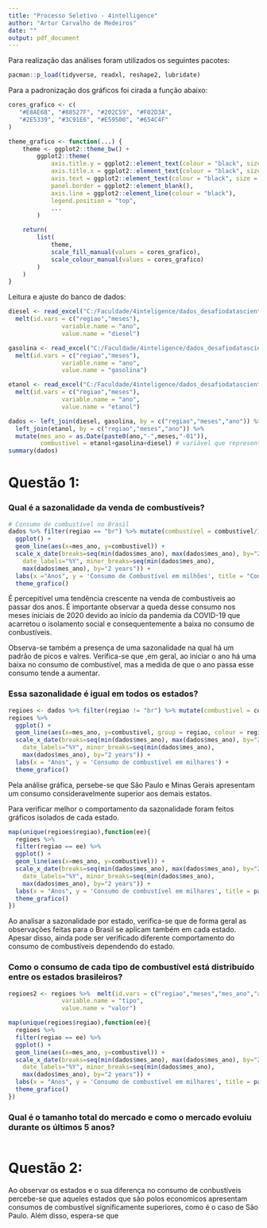 ---
title: "Processo Seletivo - 4intelligence"
author: "Artur Carvalho de Medeiros"
date: ""
output: pdf_document
---

Para realização das análises foram utilizados os seguintes pacotes: 

```{r, include=FALSE}
pacman::p_load(tidyverse, readxl, reshape2, lubridate)
```

Para a padronização dos gráficos foi cirada a função abaixo:

```{r}
cores_grafico <- c(
   "#E8AE68", "#88527F", "#202C59", "#F02D3A", 
   "#2E5339", "#3C91E6", "#E59500", "#654C4F"
)

theme_grafico <- function(...) {
    theme <- ggplot2::theme_bw() +
        ggplot2::theme(
            axis.title.y = ggplot2::element_text(colour = "black", size = 12),
            axis.title.x = ggplot2::element_text(colour = "black", size = 12),
            axis.text = ggplot2::element_text(colour = "black", size = 9.5),
            panel.border = ggplot2::element_blank(),
            axis.line = ggplot2::element_line(colour = "black"),
            legend.position = "top",
            ...
        )

    return(
        list(
            theme,
            scale_fill_manual(values = cores_grafico),
            scale_colour_manual(values = cores_grafico)
        )
    )
}

```


Leitura e ajuste do banco de dados:

```{r}
diesel <- read_excel("C:/Faculdade/4inteligence/dados_desafiodatascientistintern_vendas_distribuidoras_anp.xlsx", sheet = "diesel")%>% 
  melt(id.vars = c("regiao","meses"), 
               variable.name = "ano",
               value.name = "diesel")

gasolina <- read_excel("C:/Faculdade/4inteligence/dados_desafiodatascientistintern_vendas_distribuidoras_anp.xlsx", sheet = "gasolina") %>% 
  melt(id.vars = c("regiao","meses"), 
               variable.name = "ano",
               value.name = "gasolina")

etanol <- read_excel("C:/Faculdade/4inteligence/dados_desafiodatascientistintern_vendas_distribuidoras_anp.xlsx", sheet = "etanol") %>% 
  melt(id.vars = c("regiao","meses"), 
               variable.name = "ano",
               value.name = "etanol")

dados <- left_join(diesel, gasolina, by = c("regiao","meses","ano")) %>% 
  left_join(etanol, by = c("regiao","meses","ano")) %>% 
  mutate(mes_ano = as.Date(paste0(ano,"-",meses,"-01")),
         combustivel = etanol+gasolina+diesel) # variável que representa o consumo total de combustível 
summary(dados)
```

# Questão 1:

### Qual é a sazonalidade da venda de combustíveis? 

```{r}
# Consumo de combustível no Brasil
dados %>% filter(regiao == "br") %>% mutate(combustivel = combustivel/1000000) %>% 
  ggplot() +
  geom_line(aes(x=mes_ano, y=combustivel)) +
  scale_x_date(breaks=seq(min(dados$mes_ano), max(dados$mes_ano), by="2 years"), 
    date_labels="%Y", minor_breaks=seq(min(dados$mes_ano),
    max(dados$mes_ano), by="2 years")) +
  labs(x ="Anos", y = 'Consumo de Combustível em milhões', title = "Consumo de combustível no Brasil") +
  theme_grafico()

```
É percepitível uma tendência crescente na venda de combustíveis ao passar dos anos. É importante observar a queda desse consumo nos meses iniciais de 2020 devido ao início da pandemia da COVID-19 que acarretou o isolamento social e consequentemente a baixa no consumo de conbustíveis.

Observa-se também a presença de uma sazonalidade na qual há um padrão de picos e valres. Verifica-se que ,em geral, ao iniciar o ano há uma baixa no consumo de combustível, mas a medida de que o ano passa esse consumo tende a aumentar.


### Essa sazonalidade é igual em todos os estados? 

```{r}
regioes <- dados %>% filter(regiao != "br") %>% mutate(combustivel = combustivel/1000)
regioes %>%
  ggplot() +
  geom_line(aes(x=mes_ano, y=combustivel, group = regiao, colour = regiao)) +
  scale_x_date(breaks=seq(min(dados$mes_ano), max(dados$mes_ano), by="2 years"), 
    date_labels="%Y", minor_breaks=seq(min(dados$mes_ano),
    max(dados$mes_ano), by="2 years")) +
  labs(x = "Anos", y = 'Consumo de combustível em milhares') +
  theme_grafico()
```

Pela análise gráfica, persebe-se que São Paulo e Minas Gerais apresentam um consumo consideravelmente superior aos demais estatos.

Para verificar melhor o comportamento da sazonalidade foram feitos gráficos isolados de cada estado.

```{r, echo=TRUE}
map(unique(regioes$regiao),function(ee){
  regioes %>% 
  filter(regiao == ee) %>% 
  ggplot() +
  geom_line(aes(x=mes_ano, y=combustivel)) +
  scale_x_date(breaks=seq(min(dados$mes_ano), max(dados$mes_ano), by="2 years"), 
    date_labels="%Y", minor_breaks=seq(min(dados$mes_ano),
    max(dados$mes_ano), by="2 years")) +
  labs(x = "Anos", y = 'Consumo de combustível em milhares', title = paste0("Consumo de combustível em ", ee)) +
  theme_grafico()
})
```


Ao analisar a sazonalidade por estado, verifica-se que de forma geral as observações feitas para o Brasil se aplicam também em cada estado. Apesar disso, ainda pode ser verificado diferente comportamento do consumo de combustíveis dependendo do estado.

### Como o consumo de cada tipo de combustível está distribuído entre os estados brasileiros?

```{r}
regioes2 <- regioes %>%  melt(id.vars = c("regiao","meses","mes_ano","ano"), 
               variable.name = "tipo",
               value.name = "valor")

map(unique(regioes$regiao),function(ee){
  regioes %>% 
  filter(regiao == ee) %>% 
  ggplot() +
  geom_line(aes(x=mes_ano, y=combustivel)) +
  scale_x_date(breaks=seq(min(dados$mes_ano), max(dados$mes_ano), by="2 years"), 
    date_labels="%Y", minor_breaks=seq(min(dados$mes_ano),
    max(dados$mes_ano), by="2 years")) +
  labs(x = "Anos", y = 'Consumo de combustível em milhares', title = paste0("Consumo de combustível em ", ee)) +
  theme_grafico()
})
```



### Qual é o tamanho total do mercado e como o mercado evoluiu durante os últimos 5 anos?

```{r}

```

# Questão 2:

Ao observar os estados e o sua diferença no consumo de conbustíveis percebe-se que aqueles estados que são polos economicos apresentam consumos de combustível significamente superiores, como é o caso de São Paulo. Além disso, espera-se que 

